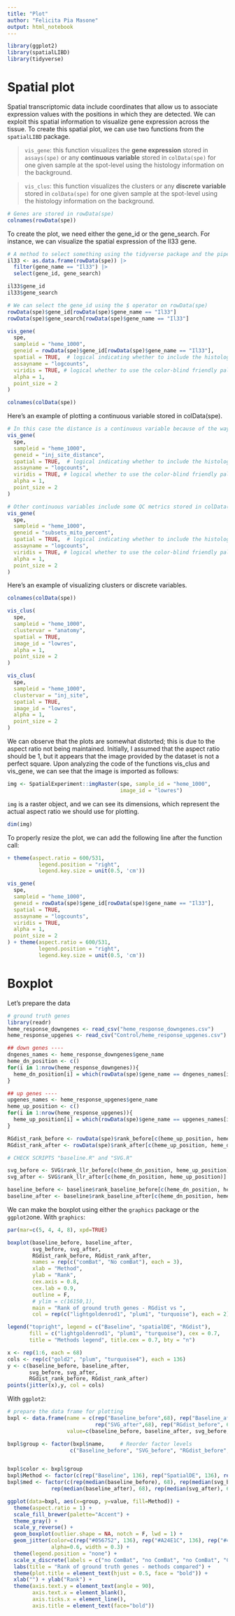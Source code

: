 ---
title: "Plot"
author: "Felicita Pia Masone"
output: html_notebook
---

```{r warning=FALSE, include=FALSE}
library(ggplot2)
library(spatialLIBD)
library(tidyverse)
```

# Spatial plot

Spatial transcriptomic data include coordinates that allow us to associate expression values with the positions in which they are detected. We can exploit this spatial information to visualize gene expression across the tissue. To create this spatial plot, we can use two functions from the `spatialLIBD` package.

> `vis_gene`: this function visualizes the **gene expression** stored in `assays(spe)` or any **continuous variable** stored in `colData(spe)` for one given sample at the spot-level using the histology information on the background.

> `vis_clus`: this function visualizes the clusters or any **discrete variable** stored in `colData(spe)` for one given sample at the spot-level using the histology information on the background.

```{r}
# Genes are stored in rowData(spe)
colnames(rowData(spe))
```


To create the plot, we need either the gene_id or the gene_search. For instance, we can visualize the spatial expression of the Il33 gene.

```{r}
# A method to select something using the tidyverse package and the pipe operator (|>)
il33 <- as.data.frame(rowData(spe)) |> 
  filter(gene_name == "Il33") |>
  select(gene_id, gene_search)

il33$gene_id
il33$gene_search

```

```{r}
# We can select the gene_id using the $ operator on rowData(spe)
rowData(spe)$gene_id[rowData(spe)$gene_name == "Il33"]
rowData(spe)$gene_search[rowData(spe)$gene_name == "Il33"]
```

```{r}
vis_gene(
  spe,
  sampleid = "heme_1000",
  geneid = rowData(spe)$gene_id[rowData(spe)$gene_name == "Il33"],
  spatial = TRUE,  # logical indicating whether to include the histology layer
  assayname = "logcounts",
  viridis = TRUE, # logical whether to use the color-blind friendly palette
  alpha = 1,
  point_size = 2
)
```

```{r}
colnames(colData(spe))
```

Here's an example of plotting a continuous variable stored in colData(spe).
```{r}
# In this case the distance is a continuous variable because of the way we computed it.
vis_gene(
  spe,
  sampleid = "heme_1000",
  geneid = "inj_site_distance",
  spatial = TRUE,  # logical indicating whether to include the histology layer
  assayname = "logcounts",
  viridis = TRUE, # logical whether to use the color-blind friendly palette
  alpha = 1,
  point_size = 2
)

# Other continuous variables include some QC metrics stored in colData(spe) after quality control, such as the proportions of mitochondrial reads per spot.
vis_gene(
  spe,
  sampleid = "heme_1000",
  geneid = "subsets_mito_percent",
  spatial = TRUE,  # logical indicating whether to include the histology layer
  assayname = "logcounts",
  viridis = TRUE, # logical whether to use the color-blind friendly palette
  alpha = 1,
  point_size = 2
)
```

Here's an example of visualizing clusters or discrete variables.

```{r}
colnames(colData(spe))
```

```{r}
vis_clus(
  spe,
  sampleid = "heme_1000",
  clustervar = "anatomy",
  spatial = TRUE,
  image_id = "lowres",
  alpha = 1,
  point_size = 2
) 

vis_clus(
  spe,
  sampleid = "heme_1000",
  clustervar = "inj_site",
  spatial = TRUE,
  image_id = "lowres",
  alpha = 1,
  point_size = 2
) 

```

We can observe that the plots are somewhat distorted; this is due to the aspect ratio not being maintained. Initially, I assumed that the aspect ratio should be 1, but it appears that the image provided by the dataset is not a perfect square. Upon analyzing the code of the functions vis_clus and vis_gene, we can see that the image is imported as follows: 
```{r}
img <- SpatialExperiment::imgRaster(spe, sample_id = "heme_1000", 
                                    image_id = "lowres")
```

`img` is a raster object, and we can see its dimensions, which represent the actual aspect ratio we should use for plotting.
```{r}
dim(img)
```

To properly resize the plot, we can add the following line after the function call:
```{r eval=FALSE, include=FALSE}
+ theme(aspect.ratio = 600/531,
          legend.position = "right",
          legend.key.size = unit(0.5, 'cm'))
```

```{r}
vis_gene(
  spe,
  sampleid = "heme_1000",
  geneid = rowData(spe)$gene_id[rowData(spe)$gene_name == "Il33"],
  spatial = TRUE,  
  assayname = "logcounts",
  viridis = TRUE, 
  alpha = 1,
  point_size = 2
) + theme(aspect.ratio = 600/531,
          legend.position = "right",
          legend.key.size = unit(0.5, 'cm'))


```

# Boxplot

Let's prepare the data

```{r, warning=FALSE, include=FALSE}
# ground truth genes
library(readr)
heme_response_downgenes <- read_csv("heme_response_downgenes.csv")
heme_response_upgenes <- read_csv("Control/heme_response_upgenes.csv")

## down genes ----
dngenes_names <- heme_response_downgenes$gene_name
heme_dn_position <- c()
for(i in 1:nrow(heme_response_downgenes)){
  heme_dn_position[i] = which(rowData(spe)$gene_name == dngenes_names[i])
}

## up genes ----
upgenes_names <- heme_response_upgenes$gene_name
heme_up_position <- c()
for(i in 1:nrow(heme_response_upgenes)){
  heme_up_position[i] = which(rowData(spe)$gene_name == upgenes_names[i])
}

RGdist_rank_before <- rowData(spe)$rank_before[c(heme_up_position, heme_dn_position)]
RGdist_rank_after <- rowData(spe)$rank_after[c(heme_up_position, heme_dn_position)]

# CHECK SCRIPTS "baseline.R" and "SVG.R"

svg_before <- SVG$rank_llr_before[c(heme_dn_position, heme_up_position)]
svg_after <- SVG$rank_llr_after[c(heme_dn_position, heme_up_position)]

baseline_before <- baseline$rank_baseline_before[c(heme_dn_position, heme_up_position)]
baseline_after <- baseline$rank_baseline_after[c(heme_dn_position, heme_up_position)]
```


We can make the boxplot using either the `graphics` package or the `ggplot2`one. With `graphics`:
```{r}
par(mar=c(5, 4, 4, 8), xpd=TRUE)

boxplot(baseline_before, baseline_after,
        svg_before, svg_after,
        RGdist_rank_before, RGdist_rank_after,
        names = rep(c("comBat", "No comBat"), each = 3),
        xlab = "Method",
        ylab = "Rank",
        cex.axis = 0.8,
        cex.lab = 0.9,
        outline = F,
        # ylim = c(16150,1),
        main = "Rank of ground truth genes - RGdist vs ",
        col = rep(c("lightgoldenrod1", "plum1", "turquoise"), each = 2))

legend("topright", legend = c("Baseline", "spatialDE", "RGdist"),
       fill = c("lightgoldenrod1", "plum1", "turquoise"), cex = 0.7,
       title = "Methods legend", title.cex = 0.7, bty = "n")

x <- rep(1:6, each = 68)
cols <- rep(c("gold2", "plum", "turquoise4"), each = 136)
y <- c(baseline_before, baseline_after, 
       svg_before, svg_after,
       RGdist_rank_before, RGdist_rank_after)
points(jitter(x),y, col = cols)
```


With `ggplot2`:
```{r}

# prepare the data frame for plotting
bxpl <- data.frame(name = c(rep("Baseline_before",68), rep("Baseline_after",68), rep("SVG_before",68), 
                            rep("SVG_after",68), rep("RGdist_before", 68), rep("RGdist_after",68)),
                   value=c(baseline_before, baseline_after, svg_before, svg_after, RGdist_rank_before, RGdist_rank_after))

bxpl$group <- factor(bxpl$name,     # Reorder factor levels
                    c("Baseline_before", "SVG_before", "RGdist_before", "Baseline_after", "SVG_after", "RGdist_after"))


bxpl$color <- bxpl$group
bxpl$Method <- factor(c(rep("Baseline", 136), rep("SpatialDE", 136), rep("RGdist", 136)))
bxpl$med <- factor(c(rep(median(baseline_before), 68), rep(median(svg_before), 68), rep(median(RGdist_rank_before), 68),
              rep(median(baseline_after), 68), rep(median(svg_after), 68), rep(median(RGdist_rank_after), 68)))

ggplot(data=bxpl, aes(x=group, y=value, fill=Method)) +
  theme(aspect.ratio = 1) + 
  scale_fill_brewer(palette="Accent") + 
  theme_gray() +
  scale_y_reverse() +
  geom_boxplot(outlier.shape = NA, notch = F, lwd = 1) +
  geom_jitter(color=c(rep("#056752", 136), rep("#A24E1C", 136), rep("#44386D", 136)),
              alpha=0.6, width = 0.3) +
  theme(legend.position = "none") +
  scale_x_discrete(labels = c("no ComBat", "no ComBat", "no ComBat", "ComBat", "ComBat", "ComBat")) +
  labs(title = "Rank of ground truth genes - methods compared") +
  theme(plot.title = element_text(hjust = 0.5, face = "bold")) +
  xlab("") + ylab("Rank") +
  theme(axis.text.y = element_text(angle = 90),
        axis.text.x = element_blank(),
        axis.ticks.x = element_line(),
        axis.title = element_text(face="bold")) 


```



